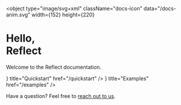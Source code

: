 
<object
  type="image/svg+xml"
  className="docs-icon"
  data="/docs-anim.svg"
  width={152}
  height={220}
></object>

<h1 className="overview-masthead">Hello,<br />Reflect</h1>

<p className="overview-byline">
  <span>Welcome to the Reflect documentation.</span>
</p>

<Cards>
  <Card icon={<QuickStarts />} title="Quickstart" href="/quickstart" />
  <Card icon={<Examples />} title="Examples" href="/examples" />
</Cards>

Have a question? Feel free to [reach out to us](mailto://hi@reflect.net).
